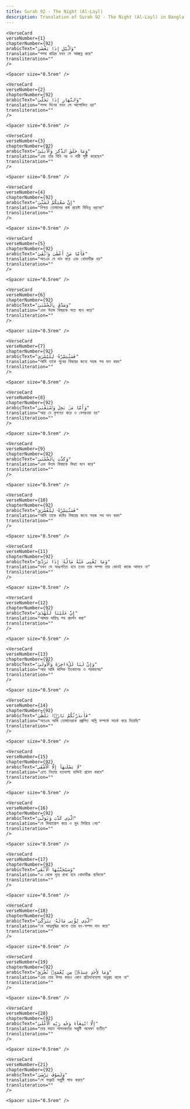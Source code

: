 ```yaml
---
title: Surah 92 - The Night (Al-Layl)  
description: Translation of Surah 92 - The Night (Al-Layl) in Bangla
---
```







    <VerseCard 
    verseNumber={1}
    chapterNumber={92}
    arabicText="وَٱلَّيْلِ إِذَا يَغْشَىٰ"
    translation="শপথ রাত্রির যখন সে আচ্ছন্ন করে"
    transliteration=""
    />

    <Spacer size="0.5rem" />
                
    <VerseCard 
    verseNumber={2}
    chapterNumber={92}
    arabicText="وَٱلنَّهَارِ إِذَا تَجَلَّىٰ"
    translation="শপথ দিনের যখন সে আলোকিত হয়"
    transliteration=""
    />

    <Spacer size="0.5rem" />
                
    <VerseCard 
    verseNumber={3}
    chapterNumber={92}
    arabicText="وَمَا خَلَقَ ٱلذَّكَرَ وَٱلْأُنثَىٰٓ"
    translation="এবং তাঁর যিনি নর ও নারী সৃষ্টি করেছেন"
    transliteration=""
    />

    <Spacer size="0.5rem" />
                
    <VerseCard 
    verseNumber={4}
    chapterNumber={92}
    arabicText="إِنَّ سَعْيَكُمْ لَشَتَّىٰ"
    translation="নিশ্চয় তোমাদের কর্ম প্রচেষ্টা বিভিন্ন ধরনের"
    transliteration=""
    />

    <Spacer size="0.5rem" />
                
    <VerseCard 
    verseNumber={5}
    chapterNumber={92}
    arabicText="فَأَمَّا مَنْ أَعْطَىٰ وَٱتَّقَىٰ"
    translation="অতএব যে দান করে এবং খোদাভীরু হয়"
    transliteration=""
    />

    <Spacer size="0.5rem" />
                
    <VerseCard 
    verseNumber={6}
    chapterNumber={92}
    arabicText="وَصَدَّقَ بِٱلْحُسْنَىٰ"
    translation="এবং উত্তম বিষয়কে সত্য মনে করে"
    transliteration=""
    />

    <Spacer size="0.5rem" />
                
    <VerseCard 
    verseNumber={7}
    chapterNumber={92}
    arabicText="فَسَنُيَسِّرُهُۥ لِلْيُسْرَىٰ"
    translation="আমি তাকে সুখের বিষয়ের জন্যে সহজ পথ দান করব"
    transliteration=""
    />

    <Spacer size="0.5rem" />
                
    <VerseCard 
    verseNumber={8}
    chapterNumber={92}
    arabicText="وَأَمَّا مَنۢ بَخِلَ وَٱسْتَغْنَىٰ"
    translation="আর যে কৃপণতা করে ও বেপরওয়া হয়"
    transliteration=""
    />

    <Spacer size="0.5rem" />
                
    <VerseCard 
    verseNumber={9}
    chapterNumber={92}
    arabicText="وَكَذَّبَ بِٱلْحُسْنَىٰ"
    translation="এবং উত্তম বিষয়কে মিথ্যা মনে করে"
    transliteration=""
    />

    <Spacer size="0.5rem" />
                
    <VerseCard 
    verseNumber={10}
    chapterNumber={92}
    arabicText="فَسَنُيَسِّرُهُۥ لِلْعُسْرَىٰ"
    translation="আমি তাকে কষ্টের বিষয়ের জন্যে সহজ পথ দান করব"
    transliteration=""
    />

    <Spacer size="0.5rem" />
                
    <VerseCard 
    verseNumber={11}
    chapterNumber={92}
    arabicText="وَمَا يُغْنِى عَنْهُ مَالُهُۥٓ إِذَا تَرَدَّىٰٓ"
    translation="যখন সে অধঃপতিত হবে তখন তার সম্পদ তার কোনই কাজে আসবে না"
    transliteration=""
    />

    <Spacer size="0.5rem" />
                
    <VerseCard 
    verseNumber={12}
    chapterNumber={92}
    arabicText="إِنَّ عَلَيْنَا لَلْهُدَىٰ"
    translation="আমার দায়িত্ব পথ প্রদর্শন করা"
    transliteration=""
    />

    <Spacer size="0.5rem" />
                
    <VerseCard 
    verseNumber={13}
    chapterNumber={92}
    arabicText="وَإِنَّ لَنَا لَلْءَاخِرَةَ وَٱلْأُولَىٰ"
    translation="আর আমি মালিক ইহকালের ও পরকালের"
    transliteration=""
    />

    <Spacer size="0.5rem" />
                
    <VerseCard 
    verseNumber={14}
    chapterNumber={92}
    arabicText="فَأَنذَرْتُكُمْ نَارًۭا تَلَظَّىٰ"
    translation="অতএব আমি তোমাদেরকে প্রজ্বলিত অগ্নি সম্পর্কে সতর্ক করে দিয়েছি"
    transliteration=""
    />

    <Spacer size="0.5rem" />
                
    <VerseCard 
    verseNumber={15}
    chapterNumber={92}
    arabicText="لَا يَصْلَىٰهَآ إِلَّا ٱلْأَشْقَى"
    translation="এতে নিতান্ত হতভাগ্য ব্যক্তিই প্রবেশ করবে"
    transliteration=""
    />

    <Spacer size="0.5rem" />
                
    <VerseCard 
    verseNumber={16}
    chapterNumber={92}
    arabicText="ٱلَّذِى كَذَّبَ وَتَوَلَّىٰ"
    translation="যে মিথ্যারোপ করে ও মুখ ফিরিয়ে নেয়"
    transliteration=""
    />

    <Spacer size="0.5rem" />
                
    <VerseCard 
    verseNumber={17}
    chapterNumber={92}
    arabicText="وَسَيُجَنَّبُهَا ٱلْأَتْقَى"
    translation="এ থেকে দূরে রাখা হবে খোদাভীরু ব্যক্তিকে"
    transliteration=""
    />

    <Spacer size="0.5rem" />
                
    <VerseCard 
    verseNumber={18}
    chapterNumber={92}
    arabicText="ٱلَّذِى يُؤْتِى مَالَهُۥ يَتَزَكَّىٰ"
    translation="যে আত্নশুদ্ধির জন্যে তার ধন-সম্পদ দান করে"
    transliteration=""
    />

    <Spacer size="0.5rem" />
                
    <VerseCard 
    verseNumber={19}
    chapterNumber={92}
    arabicText="وَمَا لِأَحَدٍ عِندَهُۥ مِن نِّعْمَةٍۢ تُجْزَىٰٓ"
    translation="এবং তার উপর কারও কোন প্রতিদানযোগ্য অনুগ্রহ থাকে না"
    transliteration=""
    />

    <Spacer size="0.5rem" />
                
    <VerseCard 
    verseNumber={20}
    chapterNumber={92}
    arabicText="إِلَّا ٱبْتِغَآءَ وَجْهِ رَبِّهِ ٱلْأَعْلَىٰ"
    translation="তার মহান পালনকর্তার সন্তুষ্টি অন্বেষণ ব্যতীত"
    transliteration=""
    />

    <Spacer size="0.5rem" />
                
    <VerseCard 
    verseNumber={21}
    chapterNumber={92}
    arabicText="وَلَسَوْفَ يَرْضَىٰ"
    translation="সে সত্বরই সন্তুষ্টি লাভ করবে"
    transliteration=""
    />

    <Spacer size="0.5rem" />
                